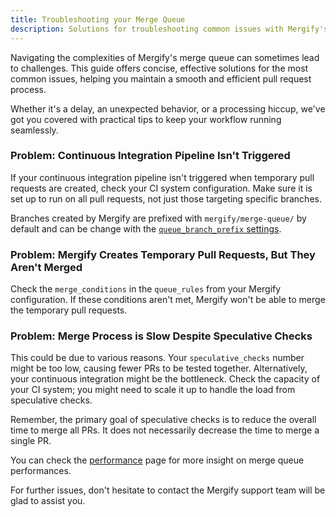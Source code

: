 ```yaml
---
title: Troubleshooting your Merge Queue
description: Solutions for troubleshooting common issues with Mergify's merge queue to ensure smooth and efficient pull request processing.
---
```



Navigating the complexities of Mergify's merge queue can sometimes lead to
challenges. This guide offers concise, effective solutions for the most common
issues, helping you maintain a smooth and efficient pull request process.

Whether it's a delay, an unexpected behavior, or a processing hiccup, we've got
you covered with practical tips to keep your workflow running seamlessly.

### Problem: Continuous Integration Pipeline Isn't Triggered 

If your continuous integration pipeline isn't triggered when temporary pull
requests are created, check your CI system configuration. Make sure it is set
up to run on all pull requests, not just those targeting specific branches.

Branches created by Mergify are prefixed with `mergify/merge-queue/` by default
and can be change with the [`queue_branch_prefix`
settings](/configuration/file-format#queue-rules).

### Problem: Mergify Creates Temporary Pull Requests, But They Aren't Merged

Check the `merge_conditions` in the `queue_rules` from your Mergify
configuration. If these conditions aren't met, Mergify won't be able to merge
the temporary pull requests.

### Problem: Merge Process is Slow Despite Speculative Checks

This could be due to various reasons. Your `speculative_checks` number might be
too low, causing fewer PRs to be tested together. Alternatively, your
continuous integration might be the bottleneck. Check the capacity of your CI
system; you might need to scale it up to handle the load from speculative
checks.

Remember, the primary goal of speculative checks is to reduce the overall time
to merge all PRs. It does not necessarily decrease the time to merge a single
PR.

You can check the [performance](performance) page for more insight on merge
queue performances.

For further issues, don't hesitate to contact the <PrimaryLink
href="mailto:support@mergify.com">Mergify support team</PrimaryLink> will be
glad to assist you.
